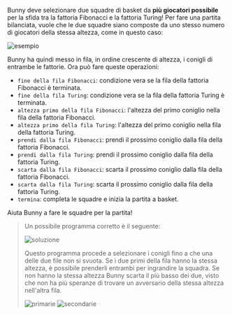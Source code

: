 
Bunny deve selezionare due squadre di basket da **più giocatori possibile** per la sfida tra la fattoria Fibonacci e la fattoria Turing!
Per fare una partita bilanciata, vuole che le due squadre siano composte da uno stesso numero di giocatori della stessa altezza, come in questo caso:

![esempio](asy/fig.asy)

Bunny ha quindi messo in fila, in ordine crescente di altezza, i conigli di entrambe le fattorie.
Ora può fare queste operazioni:

- `fine della fila Fibonacci`: condizione vera se la fila della fattoria Fibonacci è terminata.
- `fine della fila Turing`: condizione vera se la fila della fattoria Turing è terminata.
- `altezza primo della fila Fibonacci`: l'altezza del primo coniglio nella fila della fattoria Fibonacci.
- `altezza primo della fila Turing`: l'altezza del primo coniglio nella fila della fattoria Turing.
- `prendi dalla fila Fibonacci`: prendi il prossimo coniglio dalla fila della fattoria Fibonacci.
- `prendi dalla fila Turing`: prendi il prossimo coniglio dalla fila della fattoria Turing.
- `scarta dalla fila Fibonacci`: scarta il prossimo coniglio dalla fila della fattoria Fibonacci.
- `scarta dalla fila Turing`: scarta il prossimo coniglio dalla fila della fattoria Turing.
- `termina`: completa le squadre e inizia la partita a basket.

Aiuta Bunny a fare le squadre per la partita!

<Blockly
  customBlocks={customBlocks}
  initialBlocks={initialBlocks}
  testcases={testcases}
  visualizer={Visualizer}
/>

> Un possibile programma corretto è il seguente:
>
> ![soluzione](sol.png)
>
> Questo programma procede a selezionare i conigli fino a che una delle due file non si svuota.
> Se i due primi della fila hanno la stessa altezza, è possibile prenderli entrambi per
> ingrandire la squadra. Se non hanno la stessa altezza Bunny scarta il più basso dei due,
> visto che non ha più speranze di trovare un avversario della stessa altezza nell'altra fila.
>
> ![primarie](asy/primarie.asy) ![secondarie](asy/secondarie.asy)

